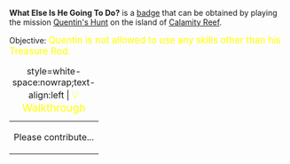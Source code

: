'''What Else Is He Going To Do?''' is a [[Badges|badge]] that can be obtained by playing the mission [[Quentin's Hunt]] on the island of [[Calamity Reef]].

Objective: <big style="color:yellow">Quentin is not allowed to use any skills other than his Treasure Rod.</big>

{| class="mw-collapsible mw-collapsed"
|+ style=white-space:nowrap;text-align:left | <big style="color:yellow">💡 Walkthrough</big>
|-
| Please contribute...
|}